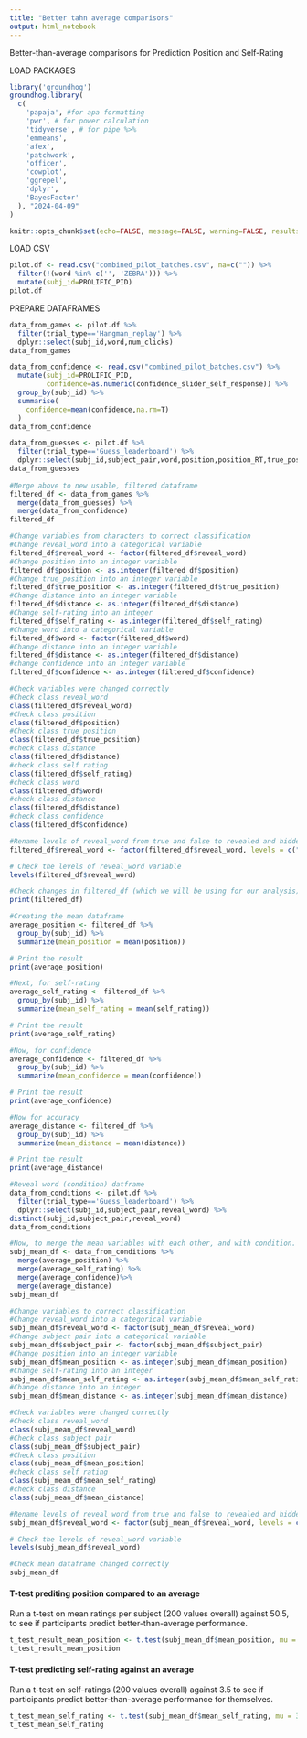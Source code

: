 ```yaml
---
title: "Better tahn average comparisons"
output: html_notebook
---
```


Better-than-average comparisons for Prediction Position and Self-Rating 

LOAD PACKAGES

```r
library('groundhog')
groundhog.library(
  c(
    'papaja', #for apa formatting
    'pwr', # for power calculation
    'tidyverse', # for pipe %>%
    'emmeans',
    'afex',
    'patchwork',
    'officer',
    'cowplot',
    'ggrepel',
    'dplyr',
    'BayesFactor'
  ), "2024-04-09"
)

knitr::opts_chunk$set(echo=FALSE, message=FALSE, warning=FALSE, results='hide')
```

LOAD CSV

```r
pilot.df <- read.csv("combined_pilot_batches.csv", na=c("")) %>%
  filter(!(word %in% c('', 'ZEBRA'))) %>%
  mutate(subj_id=PROLIFIC_PID)
pilot.df
```


PREPARE DATAFRAMES

```r
data_from_games <- pilot.df %>%
  filter(trial_type=='Hangman_replay') %>%
  dplyr::select(subj_id,word,num_clicks) 
data_from_games

data_from_confidence <- read.csv("combined_pilot_batches.csv") %>%
  mutate(subj_id=PROLIFIC_PID,
         confidence=as.numeric(confidence_slider_self_response)) %>%
  group_by(subj_id) %>%
  summarise(
    confidence=mean(confidence,na.rm=T)
  )
data_from_confidence

data_from_guesses <- pilot.df %>%
  filter(trial_type=='Guess_leaderboard') %>%
  dplyr::select(subj_id,subject_pair,word,position,position_RT,true_position,reveal_word,player,distance, self_rating)
data_from_guesses
          
#Merge above to new usable, filtered dataframe
filtered_df <- data_from_games %>%
  merge(data_from_guesses) %>%
  merge(data_from_confidence)
filtered_df

#Change variables from characters to correct classification 
#Change reveal_word into a categorical variable
filtered_df$reveal_word <- factor(filtered_df$reveal_word)
#Change position into an integer variable 
filtered_df$position <- as.integer(filtered_df$position)
#Change true_position into an integer variable
filtered_df$true_position <- as.integer(filtered_df$true_position)
#Change distance into an integer variable 
filtered_df$distance <- as.integer(filtered_df$distance)
#Change self-rating into an integer
filtered_df$self_rating <- as.integer(filtered_df$self_rating)
#Change word into a categorical variable 
filtered_df$word <- factor(filtered_df$word)
#Change distance into an integer variable 
filtered_df$distance <- as.integer(filtered_df$distance)
#change confidence into an integer variable
filtered_df$confidence <- as.integer(filtered_df$confidence)

#Check variables were changed correctly
#Check class reveal_word
class(filtered_df$reveal_word)
#Check class position 
class(filtered_df$position)
#Check class true position 
class(filtered_df$true_position)
#check class distance 
class(filtered_df$distance)
#check class self rating
class(filtered_df$self_rating)
#check class word 
class(filtered_df$word)
#check class distance 
class(filtered_df$distance)
#check class confidence
class(filtered_df$confidence)

#Rename levels of reveal_word from true and false to revealed and hidden, respectively 
filtered_df$reveal_word <- factor(filtered_df$reveal_word, levels = c("true", "false"), labels = c("revealed", "hidden"))

# Check the levels of reveal_word variable
levels(filtered_df$reveal_word)

#Check changes in filtered_df (which we will be using for our analysis)
print(filtered_df)
```


```r
#Creating the mean dataframe
average_position <- filtered_df %>%
  group_by(subj_id) %>%
  summarize(mean_position = mean(position))

# Print the result
print(average_position)

#Next, for self-rating 
average_self_rating <- filtered_df %>%
  group_by(subj_id) %>%
  summarize(mean_self_rating = mean(self_rating))

# Print the result
print(average_self_rating)

#Now, for confidence 
average_confidence <- filtered_df %>%
  group_by(subj_id) %>%
  summarize(mean_confidence = mean(confidence))

# Print the result
print(average_confidence)

#Now for accuracy
average_distance <- filtered_df %>%
  group_by(subj_id) %>%
  summarize(mean_distance = mean(distance))

# Print the result
print(average_distance)

#Reveal word (condition) datframe 
data_from_conditions <- pilot.df %>%
  filter(trial_type=='Guess_leaderboard') %>%
  dplyr::select(subj_id,subject_pair,reveal_word) %>%
distinct(subj_id,subject_pair,reveal_word)
data_from_conditions

#Now, to merge the mean variables with each other, and with condition.  
subj_mean_df <- data_from_conditions %>%
  merge(average_position) %>%
  merge(average_self_rating) %>%
  merge(average_confidence)%>%
  merge(average_distance)
subj_mean_df

#Change variables to correct classification
#Change reveal_word into a categorical variable
subj_mean_df$reveal_word <- factor(subj_mean_df$reveal_word)
#Change subject pair into a categorical variable
subj_mean_df$subject_pair <- factor(subj_mean_df$subject_pair)
#Change position into an integer variable 
subj_mean_df$mean_position <- as.integer(subj_mean_df$mean_position)
#Change self-rating into an integer
subj_mean_df$mean_self_rating <- as.integer(subj_mean_df$mean_self_rating)
#Change distance into an integer
subj_mean_df$mean_distance <- as.integer(subj_mean_df$mean_distance)

#Check variables were changed correctly
#Check class reveal_word
class(subj_mean_df$reveal_word)
#Check class subject pair
class(subj_mean_df$subject_pair)
#Check class position 
class(subj_mean_df$mean_position)
#check class self rating
class(subj_mean_df$mean_self_rating)
#check class distance
class(subj_mean_df$mean_distance)

#Rename levels of reveal_word from true and false to revealed and hidden, respectively 
subj_mean_df$reveal_word <- factor(subj_mean_df$reveal_word, levels = c("true", "false"), labels = c("revealed", "hidden"))

# Check the levels of reveal_word variable
levels(subj_mean_df$reveal_word)

#Check mean dataframe changed correctly 
subj_mean_df
```

#### T-test prediting position compared to an average

Run a t-test on mean ratings per subject (200 values overall) against 50.5, to see if participants predict better-than-average performance.

```r
t_test_result_mean_position <- t.test(subj_mean_df$mean_position, mu = 50.5)
t_test_result_mean_position
```



#### T-test predicting self-rating against an average

Run a t-test on self-ratings (200 values overall) against 3.5 to see if participants predict better-than-average performance for themselves.

```r
t_test_mean_self_rating <- t.test(subj_mean_df$mean_self_rating, mu = 3.5)
t_test_mean_self_rating
```








